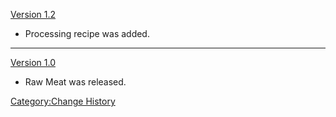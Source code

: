 [[Version 1.2]]
*Processing recipe was added.
----
[[Version 1.0]]
*Raw Meat was released.
<noinclude>[[Category:Change History]]</noinclude>